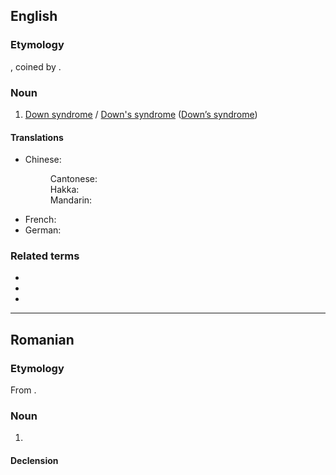 ==English==

===Etymology===
{{suf|en|Mongol|ism}}, coined by {{w|John Langdon Down}}.

===Noun===
{{wp|Down syndrome}}
{{en-noun|~}}

# {{lb|en|now|_|offensive}} [[Down syndrome]] / [[Down's syndrome]] ([[Down’s syndrome]])

====Translations====
{{trans-top|Down syndrome}}
* Chinese:
*: Cantonese: {{t|yue|蒙古症|tr=mung4 gu2 zing3|sc=Hani}}
*: Hakka: {{t|hak|蒙古症|tr=mùng-kú-chṳ́n|sc=Hani}}
*: Mandarin: {{t|cmn|蒙古症|tr=ménggǔzhèng|sc=Hani}}
{{trans-mid}}
* French: {{t+|fr|mongolisme|m}}
* German: {{t+|de|Mongolismus|m}} {{q|dated}}
{{trans-bottom}}

===Related terms===
* {{l|en|mongol}}
* {{l|en|mongoloid}}
* {{l|en|mong}}

----

==Romanian==

===Etymology===
From {{bor|ro|fr|mongolisme}}.

===Noun===
{{ro-noun|n|-}}

# {{l|en|mongolism}}

====Declension====
{{ro-noun-n|n=sg}}